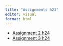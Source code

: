 ```yaml
---
title: "Assignments h23"
editor: visual
format: html
---
```


-   [Assignment 2 h24](ass2/ass2-h24.qmd)
-   [Assignment 3 h24](ass3/ass3-h24.qmd)
